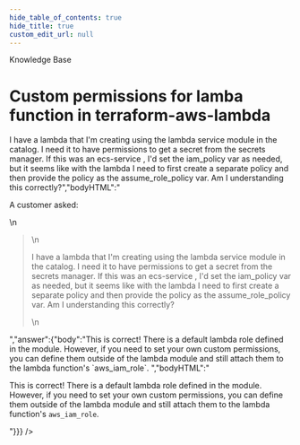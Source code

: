 ```yaml
---
hide_table_of_contents: true
hide_title: true
custom_edit_url: null
---
```



<CenterLayout>
<span className="title">Knowledge Base</span>
<h1>Custom permissions for lamba function in terraform-aws-lambda</h1>
<GitHub discussion={{"id":"D_kwDOF8slf84AN3M2","number":39,"author":{"login":"zackproser"},"title":"Custom permissions for lamba function in terraform-aws-lambda","body":"A customer asked: \r\n> I have a lambda that I'm creating using the lambda service module in the catalog. I need it to have permissions to get a secret from the secrets manager. If this was an ecs-service , I'd set the iam_policy var as needed, but it seems like with the lambda I need to first create a separate policy and then provide the policy as the assume_role_policy var. Am I understanding this correctly?","bodyHTML":"<p dir=\"auto\">A customer asked:</p>\n<blockquote>\n<p dir=\"auto\">I have a lambda that I'm creating using the lambda service module in the catalog. I need it to have permissions to get a secret from the secrets manager. If this was an ecs-service , I'd set the iam_policy var as needed, but it seems like with the lambda I need to first create a separate policy and then provide the policy as the assume_role_policy var. Am I understanding this correctly?</p>\n</blockquote>","answer":{"body":"This is correct! There is a default lambda role defined in the module. However, if you need to set your own custom permissions, you can define them outside of the lambda module and still attach them to the lambda function's `aws_iam_role`. ","bodyHTML":"<p dir=\"auto\">This is correct! There is a default lambda role defined in the module. However, if you need to set your own custom permissions, you can define them outside of the lambda module and still attach them to the lambda function's <code class=\"notranslate\">aws_iam_role</code>.</p>"}}} />

</CenterLayout>
  

<!-- ##DOCS-SOURCER-START
{
  "sourcePlugin": "github-discussions",
  "hash": "8313911a508c8d1ce334f7f5ae8734ae"
}
##DOCS-SOURCER-END -->
